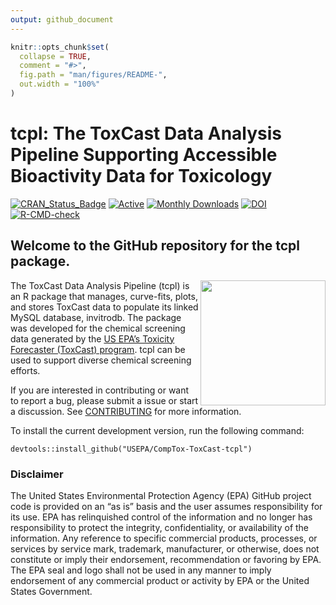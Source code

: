 ```yaml
---
output: github_document
---
```


<!-- README.md is generated from README.Rmd. Please edit that file -->

```r
knitr::opts_chunk$set(
  collapse = TRUE,
  comment = "#>",
  fig.path = "man/figures/README-",
  out.width = "100%"
)
```

# tcpl: The ToxCast Data Analysis Pipeline Supporting Accessible Bioactivity Data for Toxicology

<!-- badges: start -->

[![CRAN_Status_Badge](https://www.r-pkg.org/badges/version/tcpl)](https://cran.r-project.org/package=tcpl)
[![Active](http://img.shields.io/badge/Status-Active-green.svg)](https://cran.r-project.org/package=tcpl) 
[![Monthly Downloads](https://cranlogs.r-pkg.org/badges/last-month/tcpl?color=7BAFD4)](https://cranlogs.r-pkg.org/badges/last-month/tcpl?color=7BAFD4)
[![DOI](https://zenodo.org/badge/doi/	10.32614/CRAN.package.tcpl.svg)](http://dx.doi.org/10.32614/CRAN.package.tcpl)
[![R-CMD-check](https://github.com/USEPA/CompTox-ToxCast-tcpl/actions/workflows/R-CMD-check.yaml/badge.svg)](https://github.com/USEPA/CompTox-ToxCast-tcpl/actions/workflows/R-CMD-check.yaml)
<!-- badges: end -->

## Welcome to the GitHub repository for the tcpl package.

<a href="https://cran.r-project.org/package=tcpl"><img src="vignettes/img/tcpl_hex.png" width="200" align="right" /></a>

The ToxCast Data Analysis Pipeline (tcpl) is an R package that manages, curve-fits, plots, and stores ToxCast data to populate its linked MySQL database, invitrodb. The package was developed for the chemical screening data generated by the [US EPA's Toxicity Forecaster (ToxCast) program](https://www.epa.gov/comptox-tools/toxicity-forecasting-toxcast). tcpl can be used to support diverse chemical screening efforts.

If you are interested in contributing or want to report a bug, please submit a issue or start a discussion. See [CONTRIBUTING](https://github.com/USEPA/CompTox-ToxCast-tcpl/blob/dev/CONTRIBUTING.md) for more information. 

To install the current development version, run the following command: 

    devtools::install_github("USEPA/CompTox-ToxCast-tcpl")
    
### Disclaimer

The United States Environmental Protection Agency (EPA) GitHub project code is provided on an "as is" basis and the user assumes responsibility for its use. EPA has relinquished control of the information and no longer has responsibility to protect the integrity, confidentiality, or availability of the information. Any reference to specific commercial products, processes, or services by service mark, trademark, manufacturer, or otherwise, does not constitute or imply their endorsement, recommendation or favoring by EPA. The EPA seal and logo shall not be used in any manner to imply endorsement of any commercial product or activity by EPA or the United States Government.

